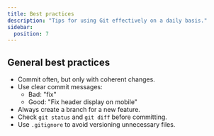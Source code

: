 ```yaml
---
title: Best practices
description: "Tips for using Git effectively on a daily basis."
sidebar:
  position: 7
---
```


## General best practices

- Commit often, but only with coherent changes.  
- Use clear commit messages:  
  - Bad: "fix"  
  - Good: "Fix header display on mobile"  
- Always create a branch for a new feature.  
- Check `git status` and `git diff` before committing.  
- Use `.gitignore` to avoid versioning unnecessary files.  

